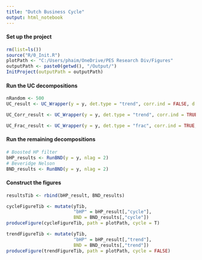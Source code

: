 ```yaml
---
title: "Dutch Business Cycle"
output: html_notebook
---
```


#### Set up the project

```r
rm(list=ls())
source("R/0_Init.R")
plotPath <- "C:/Users/phaim/OneDrive/PES Research Div/Figures"
outputPath <- paste0(getwd(), "/Output/")
InitProject(outputPath = outputPath)
```


#### Run the UC decompositions

```r
nRandom <- 500
UC_result <- UC_Wrapper(y = y, det.type = "trend", corr.ind = FALSE, d = 1, nRandom = nRandom, outputPath = outputPath, fileName = "UC")

UC_Corr_result <- UC_Wrapper(y = y, det.type = "trend", corr.ind = TRUE, d = 1, nRandom = nRandom, outputPath = outputPath, fileName = "UC_Corr")

UC_Frac_result <- UC_Wrapper(y = y, det.type = "frac", corr.ind = TRUE, d = FALSE, nRandom = nRandom, outputPath = outputPath, fileName = "UC_Frac")
```


#### Run the remaining decompositions

```r
# Boosted HP filter
bHP_results <- RunBND(y = y, nlag = 2)
# Beveridge Nelson
BND_results <- RunBND(y = y, nlag = 2)
```

#### Construct the figures

```r
resultsTib <- rbind(bHP_result, BND_results)

cycleFigureTib <- mutate(yTib, 
                         "bHP" = bHP_result[,"cycle"],
                         BND = BND_results[,"cycle"])
produceFigure(cycleFigureTib, path = plotPath, cycle = T)

trendFigureTib <- mutate(yTib, 
                         "bHP" = bHP_result[,"trend"],
                         BND = BND_results[,"trend"])
produceFigure(trendFigureTib, path = plotPath, cycle = FALSE)
```

